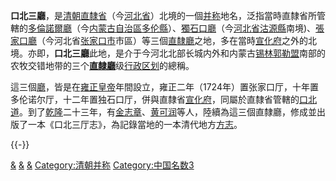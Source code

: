 '''口北三廳'''，是[[清朝|清朝]][[直隸省|直隸省]]（今[[河北省|河北省]]）北境的一個[[并称|并称]]地名，泛指當時直隸省所管轄的[[多倫諾爾廳|多倫諾爾廳]]（今[[内蒙古自治區|内蒙古自治區]][[多伦縣|多伦縣]]）、[[獨石口廳|獨石口廳]]（今[[河北省|河北省]][[沽源縣|沽源縣]]南境)、[[張家口廳|張家口廳]]（今河北省[[张家口市|张家口市]]市區）等三個[[直隸廳|直隸廳]]之地，多在當時[[宣化府_(清朝)|宣化府]]之外的北境。亦即，'''口北三廳'''此地，是介于今河北北部长城内外和内蒙古[[锡林郭勒盟|锡林郭勒盟]]南部的农牧交错地带的三个'''[[直隸廳|直隸廳]]'''级[[行政区划|行政区划]]的總稱。

這三個[[厅_(行政区划)|廳]]，皆是在[[雍正皇帝|雍正皇帝]]年間設立，雍正二年（1724年）置张家口厅，十年置多伦诺尔厅，十二年置独石口厅，併與直隸省[[宣化府_(清朝)|宣化府]]，同屬於直隸省管轄的[[口北道|口北道]]。到了[[乾隆|乾隆]]二十三年，有[[金志章|金志章]]、[[黄可润|黄可润]]等人，陸續為這三個直隸廳，修成並出版了一本《口北三厅志》，為記錄當地的一本清代地方[[方志|方志]]。

{{-}}
{{直隸省行政區劃|nocat}}

[[Category:清朝的廳|&]]
[[Category:河北的厅|&]]
[[Category:内蒙古的厅|&]]
[[Category:清朝并称|Category:清朝并称]]
[[Category:中国名数3|Category:中国名数3]]